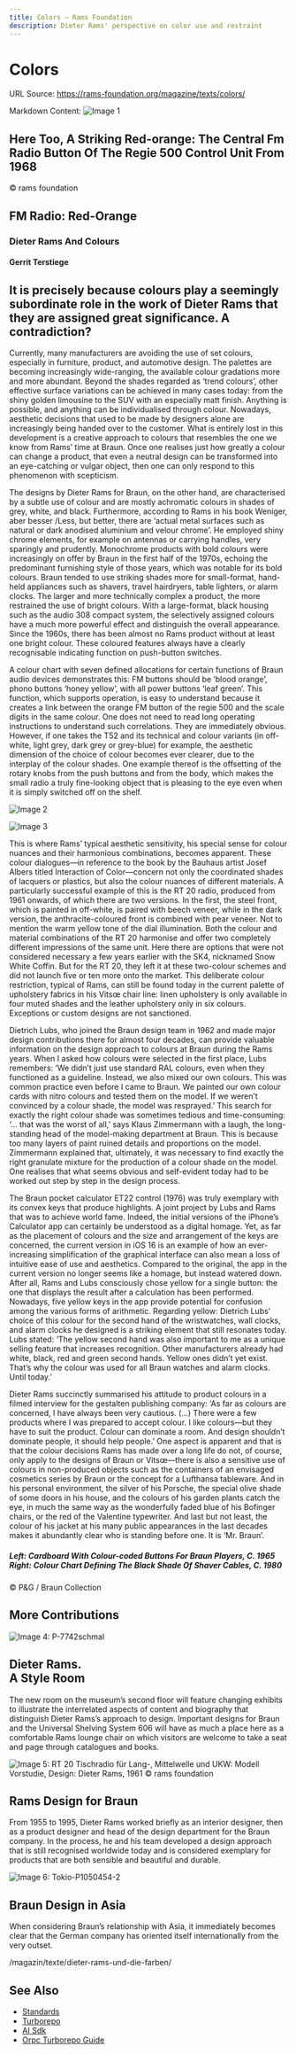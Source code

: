 ```yaml
---
title: Colors — Rams Foundation
description: Dieter Rams' perspective on color use and restraint
---
```


# Colors

URL Source: https://rams-foundation.org/magazine/texts/colors/

Markdown Content:
![Image 1](https://rams-foundation.org/wp-content/uploads/2023/11/P-2150-1024x682.jpg)

## Here Too, A Striking Red-orange: The Central Fm Radio Button Of The Regie 500 Control Unit From 1968   
© rams foundation

FM Radio: Red-Orange
--------------------

### Dieter Rams And Colours

#### Gerrit Terstiege

It is precisely because colours play a seemingly subordinate role in the work of Dieter Rams that they are assigned great significance. A contradiction?
--------------------------------------------------------------------------------------------------------------------------------

Currently, many manufacturers are avoiding the use of set colours, especially in furniture, product, and automotive design. The palettes are becoming increasingly wide-ranging, the available colour gradations more and more abundant. Beyond the shades regarded as ‘trend colours’, other effective surface variations can be achieved in many cases today: from the shiny golden limousine to the SUV with an especially matt finish. Anything is possible, and anything can be individualised through colour. Nowadays, aesthetic decisions that used to be made by designers alone are increasingly being handed over to the customer. What is entirely lost in this development is a creative approach to colours that resembles the one we know from Rams’ time at Braun. Once one realises just how greatly a colour can change a product, that even a neutral design can be transformed into an eye-catching or vulgar object, then one can only respond to this phenomenon with scepticism.

The designs by Dieter Rams for Braun, on the other hand, are characterised by a subtle use of colour and are mostly achromatic colours in shades of grey, white, and black. Furthermore, according to Rams in his book Weniger, aber besser /Less, but better, there are ‘actual metal surfaces such as natural or dark anodised aluminium and velour chrome’. He employed shiny chrome elements, for example on antennas or carrying handles, very sparingly and prudently. Monochrome products with bold colours were increasingly on offer by Braun in the first half of the 1970s, echoing the predominant furnishing style of those years, which was notable for its bold colours. Braun tended to use striking shades more for small-format, hand-held appliances such as shavers, travel hairdryers, table lighters, or alarm clocks. The larger and more technically complex a product, the more restrained the use of bright colours. With a large-format, black housing such as the audio 308 compact system, the selectively assigned colours have a much more powerful effect and distinguish the overall appearance. Since the 1960s, there has been almost no Rams product without at least one bright colour. These coloured features always have a clearly recognisable indicating function on push-button switches.

A colour chart with seven defined allocations for certain functions of Braun audio devices demonstrates this: FM buttons should be ‘blood orange’, phono buttons ‘honey yellow’, with all power buttons ‘leaf green’. This function, which supports operation, is easy to understand because it creates a link between the orange FM button of the regie 500 and the scale digits in the same colour. One does not need to read long operating instructions to understand such correlations. They are immediately obvious. However, if one takes the T52 and its technical and colour variants (in off-white, light grey, dark grey or grey-blue) for example, the aesthetic dimension of the choice of colour becomes ever clearer, due to the interplay of the colour shades. One example thereof is the offsetting of the rotary knobs from the push buttons and from the body, which makes the small radio a truly fine-looking object that is pleasing to the eye even when it is simply switched off on the shelf.

![Image 2](https://rams-foundation.org/wp-content/uploads/2023/10/Farben-1-654x1024.jpg)

![Image 3](https://rams-foundation.org/wp-content/uploads/2023/12/Farbkarten-DIN-Photo-Braun-Sammlung-654x1024.jpeg)

This is where Rams’ typical aesthetic sensitivity, his special sense for colour nuances and their harmonious combinations, becomes apparent. These colour dialogues—in reference to the book by the Bauhaus artist Josef Albers titled Interaction of Color—concern not only the coordinated shades of lacquers or plastics, but also the colour nuances of different materials. A particularly successful example of this is the RT 20 radio, produced from 1961 onwards, of which there are two versions. In the first, the steel front, which is painted in off-white, is paired with beech veneer, while in the dark version, the anthracite-coloured front is combined with pear veneer. Not to mention the warm yellow tone of the dial illumination. Both the colour and material combinations of the RT 20 harmonise and offer two completely different impressions of the same unit. Here there are options that were not considered necessary a few years earlier with the SK4, nicknamed Snow White Coffin. But for the RT 20, they left it at these two-colour schemes and did not launch five or ten more onto the market. This deliberate colour restriction, typical of Rams, can still be found today in the current palette of upholstery fabrics in his Vitsœ chair line: linen upholstery is only available in four muted shades and the leather upholstery only in six colours. Exceptions or custom designs are not sanctioned.

Dietrich Lubs, who joined the Braun design team in 1962 and made major design contributions there for almost four decades, can provide valuable information on the design approach to colours at Braun during the Rams years. When I asked how colours were selected in the first place, Lubs remembers: ‘We didn’t just use standard RAL colours, even when they functioned as a guideline. Instead, we also mixed our own colours. This was common practice even before I came to Braun. We painted our own colour cards with nitro colours and tested them on the model. If we weren’t convinced by a colour shade, the model was resprayed.’ This search for exactly the right colour shade was sometimes tedious and time-consuming: ‘… that was the worst of all,’ says Klaus Zimmermann with a laugh, the long-standing head of the model-making department at Braun. This is because too many layers of paint ruined details and proportions on the model. Zimmermann explained that, ultimately, it was necessary to find exactly the right granulate mixture for the production of a colour shade on the model. One realises that what seems obvious and self-evident today had to be worked out step by step in the design process.

The Braun pocket calculator ET22 control (1976) was truly exemplary with its convex keys that produce highlights. A joint project by Lubs and Rams that was to achieve world fame. Indeed, the initial versions of the iPhone’s Calculator app can certainly be understood as a digital homage. Yet, as far as the placement of colours and the size and arrangement of the keys are concerned, the current version in iOS 16 is an example of how an ever-increasing simplification of the graphical interface can also mean a loss of intuitive ease of use and aesthetics. Compared to the original, the app in the current version no longer seems like a homage, but instead watered down. After all, Rams and Lubs consciously chose yellow for a single button: the one that displays the result after a calculation has been performed. Nowadays, five yellow keys in the app provide potential for confusion among the various forms of arithmetic. Regarding yellow: Dietrich Lubs‘ choice of this colour for the second hand of the wristwatches, wall clocks, and alarm clocks he designed is a striking element that still resonates today. Lubs stated: ‘The yellow second hand was also important to me as a unique selling feature that increases recognition. Other manufacturers already had white, black, red and green second hands. Yellow ones didn’t yet exist. That’s why the colour was used for all Braun watches and alarm clocks. Until today.’

Dieter Rams succinctly summarised his attitude to product colours in a filmed interview for the gestalten publishing company: ‘As far as colours are concerned, I have always been very cautious. (…) There were a few products where I was prepared to accept colour. I like colours—but they have to suit the product. Colour can dominate a room. And design shouldn’t dominate people, it should help people.’ One aspect is apparent and that is that the colour decisions Rams has made over a long life do not, of course, only apply to the designs of Braun or Vitsœ—there is also a sensitive use of colours in non-produced objects such as the containers of an envisaged cosmetics series by Braun or the concept for a Lufthansa tableware. And in his personal environment, the silver of his Porsche, the special olive shade of some doors in his house, and the colours of his garden plants catch the eye, in much the same way as the wonderfully faded blue of his Bofinger chairs, or the red of the Valentine typewriter. And last but not least, the colour of his jacket at his many public appearances in the last decades makes it abundantly clear who is standing before one. It is ‘Mr. Braun’.

##### Left: Cardboard With Colour-coded Buttons For Braun Players, C. 1965 Right: Colour Chart Defining The Black Shade Of Shaver Cables, C. 1980

© P&G / Braun Collection

More Contributions​
-------------------

![Image 4: P-7742schmal](https://rams-foundation.org/wp-content/uploads/elementor/thumbs/P-7742schmal-e1698855365868-qeq7qu8whhidjchqa0k1n1sfr1dhvhm4h0yiym39a0.jpg)

Dieter Rams.  
A Style Room
---------------------------

The new room on the museum’s second floor will feature changing exhibits to illustrate the interrelated aspects of content and biography that distinguish Dieter Rams’s approach to design. Important designs for Braun and the Universal Shelving System 606 will have as much a place here as a comfortable Rams lounge chair on which visitors are welcome to take a seat and page through catalogues and books.

![Image 5: RT 20 Tischradio für Lang-, Mittelwelle und UKW: Modell Vorstudie, Design: Dieter Rams, 1961 © rams foundation](https://rams-foundation.org/wp-content/uploads/elementor/thumbs/P-2071-qecg4t3dl143al1f7p5ujf9yuih9u9zff60qcsndfc.jpg)

Rams Design for Braun
---------------------

From 1955 to 1995, Dieter Rams worked briefly as an interior designer, then as a product designer and head of the design department for the Braun company. In the process, he and his team developed a design approach that is still recognised worldwide today and is considered exemplary for products that are both sensible and beautiful and durable.

![Image 6: Tokio-P1050454-2](https://rams-foundation.org/wp-content/uploads/elementor/thumbs/Tokio-P1050454-2-qfhjc5caks6mc8hvsdtbi4tuifegyz434tvn3ictrs.jpg)

Braun Design in Asia
--------------------

When considering Braun’s relationship with Asia, it immediately becomes clear that the German company has oriented itself internationally from the very outset.

/magazin/texte/dieter-rams-und-die-farben/

## See Also

- [Standards](/architecture/standards)
- [Turborepo](/tools/stack/turborepo)
- [AI Sdk](/tools/stack/ai-sdk)
- [Orpc Turborepo Guide](/tools/integrations/orpc-turborepo-guide)
